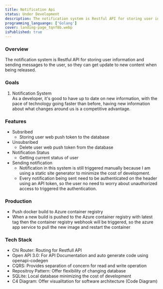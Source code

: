 ```yaml
---
title: Notification Api
status: Under Development
description: The notification system is Restful API for storing user information and sending messages to the user, so they can get update to new content being released.
programming_languange: ['Golang']
cover: landing-page_tqnf8b.webp
isPublished: true
---
```


### Overview

The notification system is Restful API for storing user information and sending messages to the user, so they can get update to new content when being released.

### Goals

1. Notification System  
   As a developer, it's good to have up to date on new information, with the pace of technology going faster than before, having new information about what changes around us is a competitive advantage.

### Features

-   Subsribed
    -   Storing user web push token to the database
-   Unsubsribed
    -   Delete user web push token from the database
-   Notification Status
    -   Getting current status of user
-   Sending notification
    -   Notification in this system is still triggered manually because I am using a static site generator to minimize the cost of development.
    -   Every notification being sent need to be authenticated on the header using an API token, so the user no need to worry about unauthorized access to triggered the authentication.

### Production

-   Push docker build to Azure container registry
-   When a new build is pushed to the Azure container registry with latest tag then the container registry webhook will be triggered, so the azure app service to pull the new image and restart the container

### Tech Stack

-   Chi Router: Routing for Restfull API
-   Open API 3.0: For API Documentation and auto generate code using openapi-codegen
-   CQRS: Provides separation of concern for read and write operation
-   Repositroy Pattern: Offer flexibility of changing database
-   SQLite: Local database minimizing the cost of development
-   C4 Diagram: Offer visualitation for software architecture (Code Diagram)
